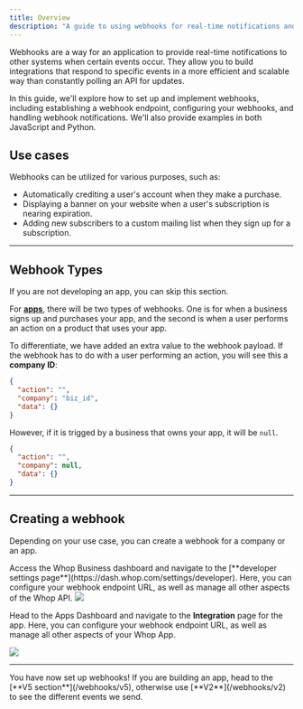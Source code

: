 ```yaml
---
title: Overview
description: "A guide to using webhooks for real-time notifications and integrations"
---
```


Webhooks are a way for an application to provide real-time notifications to other systems when certain events occur. They allow you to build integrations that respond to specific events in a more efficient and scalable way than constantly polling an API for updates.

In this guide, we'll explore how to set up and implement webhooks, including establishing a webhook endpoint, configuring your webhooks, and handling webhook notifications. We'll also provide examples in both JavaScript and Python.

## Use cases

Webhooks can be utilized for various purposes, such as:

- Automatically crediting a user's account when they make a purchase.
- Displaying a banner on your website when a user's subscription is nearing expiration.
- Adding new subscribers to a custom mailing list when they sign up for a subscription.

---

## Webhook Types

<Note>If you are not developing an app, you can skip this section.</Note>

For [**apps**](/apps/overview), there will be two types of webhooks. One is for when a business signs up and purchases your app, and the second is when a user performs an action on a product that uses your app.

To differentiate, we have added an extra value to the webhook payload. If the webhook has to do with a user performing an action, you will see this a **company ID**:

```json
{
  "action": "",
  "company": "biz_id",
  "data": {}
}
```

However, if it is trigged by a business that owns your app, it will be `null`.

```json
{
  "action": "",
  "company": null,
  "data": {}
}
```

---

## Creating a webhook

Depending on your use case, you can create a webhook for a company or an app.

<AccordionGroup>

<Accordion title="Creating a webhook for a company">
Access the Whop Business dashboard and navigate to the [**developer settings page**](https://dash.whop.com/settings/developer). Here, you can configure your webhook endpoint URL, as well as manage all other aspects of the Whop API.

<Frame>
  <img src="https://dev-docs-weld.vercel.app/newwebhook.gif" />
</Frame>

</Accordion>

<Accordion title="Creating a webhook for an app">

Head to the Apps Dashboard and navigate to the **Integration** page for the app. Here, you can configure your webhook endpoint URL, as well as manage all other aspects of your Whop App.

<Frame>
  <img src="https://imgur.com/L1JgihF.gif" />
</Frame>

</Accordion>

</AccordionGroup>

---

<Check>
  You have now set up webhooks! If you are building an app, head to the [**V5
  section**](/webhooks/v5), otherwise use [**V2**](/webhooks/v2) to see the
  different events we send.
</Check>

